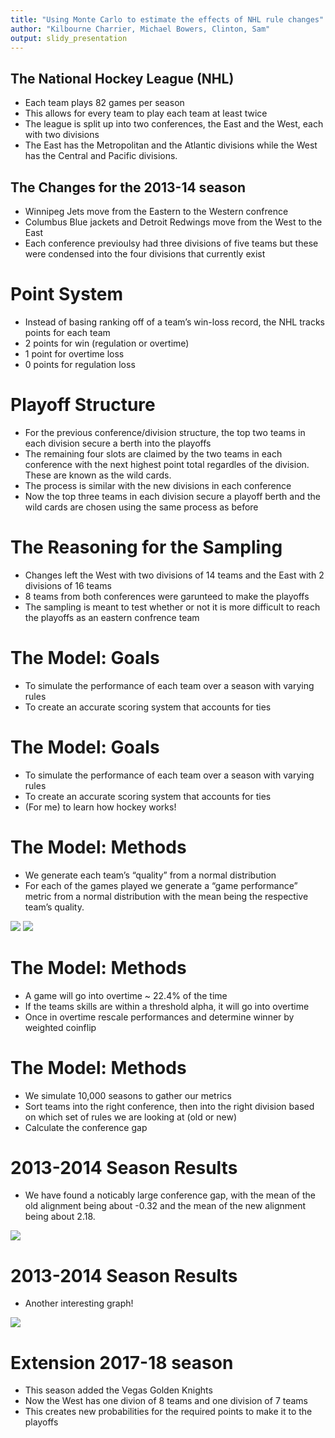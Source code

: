 ```yaml
---
title: "Using Monte Carlo to estimate the effects of NHL rule changes"
author: "Kilbourne Charrier, Michael Bowers, Clinton, Sam"
output: slidy_presentation 
---
```


## The National Hockey League (NHL)

- Each team plays 82 games per season
- This allows for every team to play each team at least twice
- The league is split up into two conferences, the East and the West, each with two divisions
- The East has the Metropolitan and the Atlantic divisions while the West has the Central and Pacific divisions.

## The Changes for the 2013-14 season

- Winnipeg Jets move from the Eastern to the Western confrence
- Columbus Blue jackets and Detroit Redwings move from the West to the East
- Each conference previoulsy had three divisions of five teams but these were condensed into the four divisions that currently exist

# Point System
- Instead of basing ranking off of a team's win-loss record, the NHL tracks points for each team
- 2 points for win (regulation or overtime)
- 1 point for overtime loss
- 0 points for regulation loss

# Playoff Structure
- For the previous conference/division structure, the top two teams in each division secure a berth into the playoffs
- The remaining four slots are claimed by the two teams in each conference with the next highest point total regardles of the division. These are known as the wild cards.
- The process is similar with the new divisions in each conference
- Now the top three teams in each division secure a playoff berth and the wild cards are chosen using the same process as before

# The Reasoning for the Sampling

- Changes left the West with two divisions of 14 teams and the East with 2 divisions of 16 teams
- 8 teams from both conferences were garunteed to make the playoffs
- The sampling is meant to test whether or not it is more difficult to reach the playoffs as an eastern confrence team

# The Model: Goals

- To simulate the performance of each team over a season with varying rules
- To create an accurate scoring system that accounts for ties

# The Model: Goals

- To simulate the performance of each team over a season with varying rules
- To create an accurate scoring system that accounts for ties
- (For me) to learn how hockey works!

# The Model: Methods

- We generate each team's "quality" from a normal distribution
- For each of the games played we generate a "game performance" metric from a normal distribution with the mean being the respective team's quality.

![](Images/teamQuality.png)
![](Images/teamPerformance.png)

# The Model: Methods

- A game will go into overtime ~ 22.4% of the time
- If the teams skills are within a threshold alpha, it will go into overtime
- Once in overtime rescale performances and determine winner by weighted coinflip

# The Model: Methods

- We simulate 10,000 seasons to gather our metrics
- Sort teams into the right conference, then into the right division based on which set of rules we are looking at (old or new)
- Calculate the conference gap

# 2013-2014 Season Results

- We have found a noticably large conference gap, with the mean of the old alignment being about -0.32 and the mean of the new alignment being about 2.18.

![](Images/GapVis.png)

# 2013-2014 Season Results

- Another interesting graph!

![](Images/SeedPlace.png)

# Extension 2017-18 season

- This season added the Vegas Golden Knights
- Now the West has one divion of 8 teams and one division of 7 teams
- This creates new probabilities for the required points to make it to the playoffs
